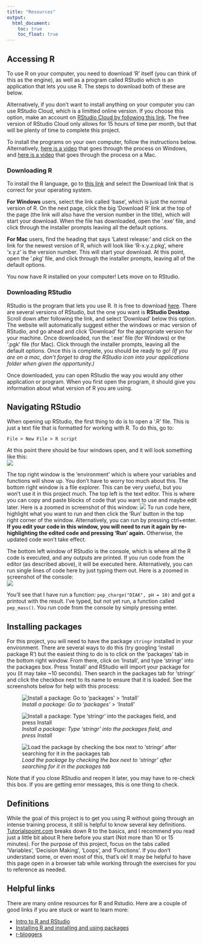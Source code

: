 ---
title: "Resources"
output:
  html_document:
    toc: true
    toc_float: true
---

## Accessing R
To use R on your computer, you need to download 'R' itself (you can think of this as the engine), as well as a program called RStudio which is an application that lets you use R. The steps to download both of these are below.  

Alternatively, if you don't want to install anything on your computer you can use RStudio Cloud, which is a limitted online version. If you choose this option, make an account on [RStudio Cloud by following this link](https://rstudio.cloud/). The free version of RStudio Cloud only allows for 15 hours of time per month, but that will be plenty of time to complete this project.  

To install the programs on your own computer, follow the instructions below. Alternatively, [here is a video](https://www.youtube.com/watch?v=NZxSA80lF1I) that goes through the process on Windows, and [here is a video](https://www.youtube.com/watch?v=cCgiR1uwXzU&t=0s) that goes through the process on a Mac.  

### Downloading R
To install the R language, go to [this link](https://cran.r-project.org/) and select the Download link that is correct for your operating system.    
  
**For Windows** users, select the link called 'base', which is just the normal version of R. On the next page, click the big 'Download R' link at the top of the page (the link will also have the version number in the title), which will start your download. When the file has downloaded, open the '.exe' file, and click through the installer prompts leaving all the default options.  
  
**For Mac** users, find the heading that says 'Latest release:' and click on the link for the newest version of R, which will look like 'R-x.y.z.pkg', where 'x.y.z' is the version number. This will start your download. At this point, open the '.pkg' file, and click through the installer prompts, leaving all of the default options.  

You now have R installed on your computer! Lets move on to RStudio.

### Downloading RStudio
RStudio is the program that lets you use R. It is free to download [here](https://www.rstudio.com/products/rstudio/download/). There are several versions of RStudio, but the one you want is **RStudio Desktop**. Scroll down after following the link, and select 'Download' below this option. The website will automatically suggest either the windows or mac version of RStudio, and go ahead and click 'Download' for the appropriate version for your machine. Once downloaded, run the '.exe' file (for Windows) or the '.pgk' file (for Mac). Click through the installer prompts, leaving all the default options. Once this is complete, you should be ready to go! *(If you are on a mac, don't forget to drag the RStudio icon into your applications folder when given the opportunity.)*

Once downloaded, you can open RStudio the way you would any other application or program. When you first open the program, it should give you information about what version of R you are using.


## Navigating RStudio
When opening up RStudio, the first thing to do is to open a '.R' file. This is just a text file that is formatted for working with R. To do this, go to:  
```
File > New File > R script
```
At this point there should be four windows open, and it will look something like this:  
![](RStudio Screenshot.png)  

The top right window is the 'environment' which is where your variables and functions will show up. You don't have to worry too much about this. The bottom right window is a file explorer. This can be very useful, but you won't use it in this project much. The top left is the text editor. This is where you can copy and paste blocks of code that you want to use and maybe edit later. Here is a zoomed in screenshot of this window: 
![](File editor screenshot.png)
To run code here, highlight what you want to run and then click the 'Run' button in the top right corner of the window. Alternatively, you can run by pressing ctrl+enter. **If you edit your code in this window, you will need to run it again by re-highlighting the edited code and pressing 'Run' again.** Otherwise, the updated code won't take effect. 

The bottom left window of RStudio is the console, which is where all the R code is executed, and any outputs are printed. If you run code from the editor (as described above), it will be executed here. Alternatively, you can run single lines of code here by just typing them out. Here is a zoomed in screenshot of the console:  
![](Console screenshot.png)  

You'll see that I have run a function: `pep_charge("DIAK", pH = 10)` and got a printout with the result. I've typed, but not yet run, a function called `pep_mass()`. You run code from the console by simply pressing enter.  

## Installing packages
For this project, you will need to have the package `stringr` installed in your environment. There are several ways to do this (try googling 'install package R') but the easiest thing to do is to click on the 'packages' tab in the bottom right window. From there, click on 'Install', and type 'stringr' into the packages box. Press 'Install' and RStudio will import your package for you (it may take ~10 seconds). Then search in the packages tab for 'stringr' and click the checkbox next to its name to ensure that it is loaded. See the screenshots below for help with this process:  

![*Install a package: Go to 'packages' > 'Install'*](package install.png)  

![*Install a package: Type 'stringr' into the packages field, and press Install*](stringr install.png)  
  
  
![*Load the package by checking the box next to 'stringr' after searching for it in the packages tab*](stringrcheckbox.png)   


Note that if you close RStudio and reopen it later, you may have to re-check this box. If you are getting error messages, this is one thing to check.


## Definitions
While the goal of this project is to get you using R without going through an intense training process, it still is helpful to know several key definitions. [Tutorialspoint.com](https://www.tutorialspoint.com/r/index.htm) breaks down R to the basics, and I recommend you read just a little bit about R here before you start (Not more than 10 or 15 minutes). For the purpose of this project, focus on the tabs called 'Variables', 'Decision Making', 'Loops', and 'Functions'. If you don't understand some, or even most of this, that's ok! It may be helpful to have this page open in a browser tab while working through the exercises for you to reference as needed.

## Helpful links
There are many online resources for R and Rstudio. Here are a couple of good links if you are stuck or want to learn more:  

* [Intro to R and RStudio](http://www.sthda.com/english/wiki/r-basics-quick-and-easy)
* [Installing R and installing and using packages](https://youtu.be/jWEI-KKrT0Y)
* [r-bloggers](https://www.r-bloggers.com/)


